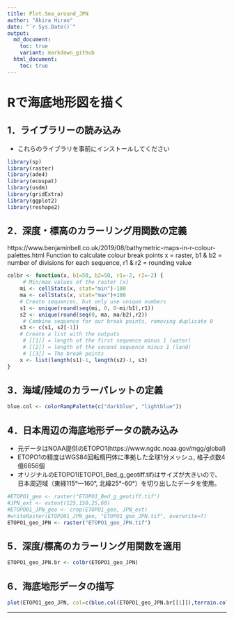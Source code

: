 ```yaml
---
title: Plot.Sea_around_JPN
author: "Akira Hirao"
date: "`r Sys.Date()`"
output: 
  md_document:
    toc: true
    variant: markdown_github
  html_document:
    toc: true
---
```


# Rで海底地形図を描く

## 1．ライブラリーの読み込み
* これらのライブラリを事前にインストールしてください

```r
library(sp)
library(raster)
library(ade4)
library(ecospat)
library(usdm)
library(gridExtra)
library(ggplot2)
library(reshape2)
```
## 2．深度・標高のカラーリング用関数の定義
https://www.benjaminbell.co.uk/2019/08/bathymetric-maps-in-r-colour-palettes.html
Function to calculate colour break points
x = raster, b1 & b2 = number of divisions for each sequence, r1 & r2 = rounding value

```r
colbr <- function(x, b1=50, b2=50, r1=-2, r2=-2) {
     # Min/max values of the raster (x)
	mi <- cellStats(x, stat="min")-100
	ma <- cellStats(x, stat="max")+100
	# Create sequences, but only use unique numbers
	s1 <- unique(round(seq(mi, 0, 0-mi/b1),r1))
	s2 <- unique(round(seq(0, ma, ma/b2),r2))
     # Combine sequence for our break points, removing duplicate 0
	s3 <- c(s1, s2[-1])
	# Create a list with the outputs
     # [[1]] = length of the first sequence minus 1 (water)
     # [[2]] = length of the second sequence minus 1 (land)
     # [[3]] = The break points
	x <- list(length(s1)-1, length(s2)-1, s3)
}
```

## 3．海域/陸域のカラーパレットの定義

```r
blue.col <- colorRampPalette(c("darkblue", "lightblue"))
```

## 4．日本周辺の海底地形データの読み込み
* 元データはNOAA提供のETOPO1(https://www.ngdc.noaa.gov/mgg/global)
* ETOPO1の精度はWGS84回転楕円体に準拠した全球1分メッシュ, 格子点数4億6656個 
* オリジナルのETOPO1(ETOPO1_Bed_g_geotiff.tif)はサイズが大きいので、日本周辺域（東経115°—160°, 北緯25°-60°）を切り出したデータを使用。

```r
#ETOPO1_geo <- raster("ETOPO1_Bed_g_geotiff.tif")
#JPN_ext <- extent(125,150,25,60)
#ETOPO01_JPN_geo <- crop(ETOPO1_geo, JPN_ext)
#writeRaster(ETOPO01_JPN_geo, "ETOPO1_geo_JPN.tif", overwrite=T)
ETOPO1_geo_JPN <- raster("ETOPO1_geo_JPN.tif")
```

## 5．深度/標高のカラーリング用関数を適用

```r
ETOPO1_geo_JPN.br <- colbr(ETOPO1_geo_JPN)
```

## 6．海底地形データの描写

```r
plot(ETOPO1_geo_JPN, col=c(blue.col(ETOPO1_geo_JPN.br[[1]]),terrain.colors(ETOPO1_geo_JPN.br[[2]])),breaks=ETOPO1_geo_JPN.br[[3]])
```



-----